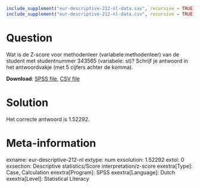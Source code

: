 ```{r, echo = FALSE, results = "hide"}
include_supplement("eur-descriptive-212-nl-data.sav", recursive = TRUE)
include_supplement("eur-descriptive-212-nl-data.csv", recursive = TRUE)
```

Question
========
Wat is de Z-score voor methodenleer (variabele:methodenleer) van de student met studentnummer 343565 (variabele: st)? Schrijf je antwoord in het antwoordvakje (met 5 cijfers achter de komma).

**Download**: [SPSS file](eur-descriptive-212-nl-data.sav), [CSV file](eur-descriptive-212-nl-data.csv)


Solution
========
Het correcte antwoord is 1.52292.


Meta-information
================
exname: eur-descriptive-212-nl
extype: num
exsolution: 1.52292
extol: 0
exsection: Descriptive statistics/Score interpretation/z-score
exextra[Type]: Case, Calculation
exextra[Program]: SPSS
exextra[Language]: Dutch
exextra[Level]: Statistical Literacy